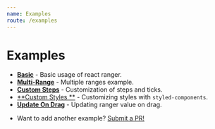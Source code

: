 ```yaml
---
name: Examples
route: /examples
---
```


# Examples
- [**Basic**](./examples/basic) - Basic usage of react ranger.
- [**Multi-Range**](./examples/multi-range) - Multiple ranges example.
- [**Custom Steps**](./examples/custom-steps) - Customization of steps and ticks.
- [**Custom Styles **](./examples/custom-styles) - Customizing styles with `styled-components`.
- [**Update On Drag**](./examples/update-on-drag) - Updating ranger value on drag.

* Want to add another example? [Submit a PR!](https://github.com/tanstack/react-ranger/compare)
